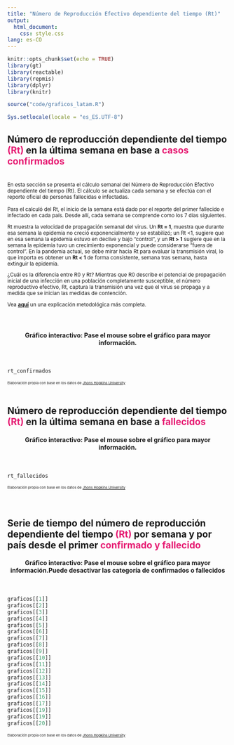 ```yaml
---
title: "Número de Reproducción Efectivo dependiente del tiempo (Rt)"
output: 
  html_document: 
    css: style.css
lang: es-CO
---
```


```r
knitr::opts_chunk$set(echo = TRUE)
library(gt)
library(reactable)
library(repmis)
library(dplyr)
library(knitr)

source("code/graficos_latam.R")

Sys.setlocale(locale = "es_ES.UTF-8")
```

<h2 style = color: #000000;>
    Número de reproducción dependiente del tiempo <span style = "color: #e61b72"><b>(Rt)</b></span> en la última semana en base a <span style = "color: #e61b72"><b>casos confirmados</b></span>
</h2>
<br>
<small>En esta sección se presenta el cálculo semanal del Número de Reproducción Efectivo dependiente del tiempo (Rt). El cálculo se actualiza cada semana y se efectúa con el reporte oficial de personas fallecidas e infectadas.

Para el calculó del Rt, el inicio de la semana está dado por el reporte del primer fallecido e infectado en cada país. Desde allí, cada semana se comprende como los 7 días siguientes.

Rt muestra la velocidad de propagación semanal del virus. Un **Rt = 1**, muestra que durante esa semana la epidemia no creció exponencialmente y se estabilizó; un Rt <1, sugiere que en esa semana la epidemia estuvo en declive y bajo “control”, y un **Rt > 1** sugiere que en la semana la epidemia tuvo un crecimiento exponencial y puede considerarse “fuera de control”. En la pandemia actual, se debe mirar hacia Rt para evaluar la transmisión viral, lo que importa es obtener un **Rt < 1** de forma consistente, semana tras semana, hasta extinguir la epidemia.

¿Cuál es la diferencia entre R0 y Rt? Mientras que R0 describe el potencial de propagación inicial de una infección en una población completamente susceptible, el número reproductivo efectivo, Rt, captura la transmisión una vez que el virus se propaga y a medida que se inician las medidas de contención.

Vea [**aquí**](https://rafalopezv.io/static/avina/anexo_metodologico_espanol.pdf) un una explicación metodológica más completa.</small>
<br>
<br>
<br>
<center><h4>Gráfico interactivo: Pase el mouse sobre el gráfico para mayor información.</h4></center>
<br>
```r
rt_confirmados
```
<small><small><small>
Elaboración propia con base en los datos de [Jhons Hopkins University](https://github.com/CSSEGISandData/COVID-19)
</small></small></small>
<br>
<br>

<h2 style = color: #000000;>
    Número de reproducción dependiente del tiempo <span style = "color: #e61b72"><b>(Rt)</b></span> en la última semana en base a <span style = "color: #e61b72"><b>fallecidos</b></span>
</h2>

<center><h4>Gráfico interactivo: Pase el mouse sobre el gráfico para mayor información.</h4></center>
<br>
```r
rt_fallecidos
```
<small><small><small>
Elaboración propia con base en los datos de [Jhons Hopkins University](https://github.com/CSSEGISandData/COVID-19)
</small></small></small>
<br>
<br>
<br>

<h2 style = color: #000000;>
    Serie de tiempo del número de reproducción dependiente del tiempo <span style = "color: #e61b72"><b>(Rt)</b></span> por semana y por país desde el primer <span style = "color: #e61b72"><b>confirmado y fallecido</b></span>
</h2>

<center><h4>Gráfico interactivo: Pase el mouse sobre el gráfico para mayor información.Puede desactivar las categoría de confirmados o fallecidos</h4></center>
<br>
```r
graficos[[1]]
graficos[[2]]
graficos[[3]]
graficos[[4]]
graficos[[5]]
graficos[[6]]
graficos[[7]]
graficos[[8]]
graficos[[9]]
graficos[[10]]
graficos[[11]]
graficos[[12]]
graficos[[13]]
graficos[[14]]
graficos[[15]]
graficos[[16]]
graficos[[17]]
graficos[[19]]
graficos[[19]]
graficos[[20]]
```
<small><small><small>
Elaboración propia con base en los datos de [Jhons Hopkins University](https://github.com/CSSEGISandData/COVID-19)
</small></small></small>